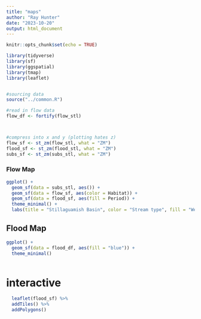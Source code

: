 ```yaml
---
title: "maps"
author: "Ray Hunter"
date: "2023-10-20"
output: html_document
---
```


```r
knitr::opts_chunk$set(echo = TRUE)

library(tidyverse)
library(sf)
library(ggspatial)
library(tmap)
library(leaflet)


#sourcing data
source("../common.R")
```


```r
#read in flow data 
flow_df <- fortify(flow_stl)




```

```r
#compress into x and y (plotting hates z)
flow_sf <- st_zm(flow_stl, what = "ZM")
flood_sf <- st_zm(flood_stl, what = "ZM")
subs_sf <- st_zm(subs_stl, what = "ZM")
```


### Flow Map 
```r



ggplot() +
  geom_sf(data = subs_stl, aes()) +
  geom_sf(data = flow_sf, aes(color = Habitat)) +
  geom_sf(data = flood_sf, aes(fill = Period)) + 
  theme_minimal() +
  labs(title = "Stillaguamish Basin", color = "Stream type", fill = "Wetland Status")
```


## Flood Map 
```r
ggplot() + 
  geom_sf(data = flood_df, aes(fill = "blue")) + 
  theme_minimal()



```

# interactive 
```r


  leaflet(flood_sf) %>%
  addTiles() %>%
  addPolygons()
```


















